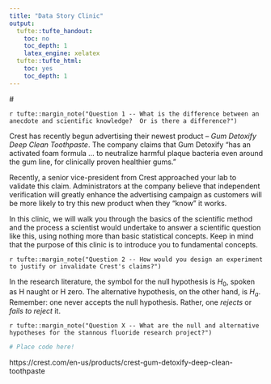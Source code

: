 ---
title: "Data Story Clinic"
output:
  tufte::tufte_handout:
    toc: no
    toc_depth: 1
    latex_engine: xelatex
  tufte::tufte_html:
    toc: yes
    toc_depth: 1
---

#\textcolor{blue}{Statistics and the Logic of Discovery}  

`r tufte::margin_note("Question 1 -- What is the difference between an anecdote and scientific knowledge?  Or is there a difference?")`

Crest has recently begun advertising their newest product -- *Gum Detoxify Deep Clean Toothpaste*.  The company claims that Gum Detoxify "has an activated foam formula ... to neutralize harmful plaque bacteria even around the gum line, for clinically proven healthier gums."

Recently, a senior vice-president from Crest approached your lab to validate this claim.  Administrators at the company believe that independent verification will greatly enhance the advertising campaign as customers will be more likely to try this new product when they "know" it works. 

In this clinic, we will walk you through the basics of the scientific method and the process a scientist would undertake to answer a scientific question like this, using nothing more than basic statistical concepts.  Keep in mind that the purpose of this clinic is to introduce you to fundamental concepts.

`r tufte::margin_note("Question 2 -- How would you design an experiment to justify or invalidate Crest's claims?")`

In the research literature, the symbol for the null hypothesis is $H_{0}$, spoken as H naught or H zero.  The alternative hypothesis, on the other hand, is $H_{a}$.  Remember: one never accepts the null hypothesis.  Rather, one *rejects* or *fails to reject* it.

`r tufte::margin_note("Question X -- What are the null and alternative hypotheses for the stannous fluoride research project?")`


```{r fig.width = 5, fig.height = 5}

# Place code here!

```

https://crest.com/en-us/products/crest-gum-detoxify-deep-clean-toothpaste

